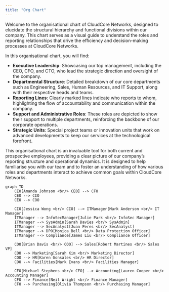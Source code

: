 ```yaml
---
title: "Org Chart"
---
```

Welcome to the organisational chart of CloudCore Networks, designed to elucidate
the structural hierarchy and functional divisions within our company. This chart
serves as a visual guide to understand the roles and reporting relationships
that drive the efficiency and decision-making processes at CloudCore Networks.

In this organisational chart, you will find:

- **Executive Leadership**: Showcasing our top management, including the CEO,
  CFO, and CTO, who lead the strategic direction and oversight of the company.
- **Departmental Structure**: Detailed breakdown of our core departments such as
  Engineering, Sales, Human Resources, and IT Support, along with their
  respective heads and teams.
- **Reporting Lines**: Clearly marked lines indicate who reports to whom,
  highlighting the flow of accountability and communication within the company.
- **Support and Administrative Roles**: These roles are depicted to show their
  support to multiple departments, reinforcing the backbone of our corporate
  operations.
- **Strategic Units**: Special project teams or innovation units that work on
  advanced developments to keep our services at the technological forefront.

This organisational chart is an invaluable tool for both current and prospective
employees, providing a clear picture of our company’s reporting structure and
operational dynamics. It is designed to help familiarise you with our team and
to foster an understanding of how various roles and departments interact to
achieve common goals within CloudCore Networks.

```mermaid
graph TD
    CEO[Amanda Johnson <br/> CEO] --> CFO
    CEO --> CIO
    CEO --> COO

    CIO[Jessica Wong <br/> CIO] --> ITManager[Mark Anderson <br/> IT Manager]
    ITManager --> InfoSecManager[Julie Park <br/> InfoSec Manager]
    ITManager --> SysAdmin[Sarah Davies <br/> SysAdmin]
    ITManager --> SecAnalyst[Juan Peres <br/> SecAnalyst]
    ITManager --> DPO[Monica Bell <br/> Data Protection Officer]
    ITManager --> Compliance[James Liu <br/> Compliance Officer]

    COO[Brian Davis <br/> COO] --> Sales[Robert Martines <br/> Sales VP]
    COO --> Marketing[Sarah Kim <br/> Marketing Director]
    COO --> HR[Karen Gonsales <br/> HR Director]
    COO --> Facilities[Mark Evans <br/> Facilities Manager]

    CFO[Michael Stephens <br/> CFO] --> Accounting[Lauren Cooper <br/> Accounting Manager]
    CFO --> Finance[Neil Wright <br/> Finance Manager]
    CFO --> Purchasing[Olivia Thompson <br/> Purchasing Manager]
```